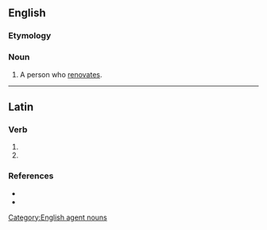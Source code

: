 ==English==

===Etymology===
{{suffix|en|renovate|or}}

===Noun===
{{en-noun}}

# A person who [[renovate]]s.

[[Category:English agent nouns]]

----

==Latin==

===Verb===
{{la-verb-form|renovātor}}

# {{inflection of|la|renovō||2|s|futr|pasv|impr}}
# {{inflection of|la|renovō||3|s|futr|pasv|impr}}

===References===
* {{R:L&S}}
* {{R:Gaffiot}}